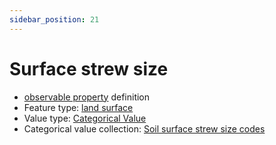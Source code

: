 ```yaml
---
sidebar_position: 21
---
```



# Surface strew size

- [observable property](/viewers/dawe-vocabs?uri=https://linked.data.gov.au/def/test/dawe-cv/3eeef779-d4d9-4019-9543-be0abe54cc5c) definition
- Feature type: [land surface](http://linked.data.gov.au/def/tern-cv/8282fb22-4135-415c-8ca2-317860d102fb)
- Value type: [Categorical Value](https://w3id.org/tern/ontologies/tern/CategoricalValue)
- Categorical value collection: [Soil surface strew size codes](/viewers/dawe-vocabs?uri=https://linked.data.gov.au/def/test/dawe-cv/3b25ce0f-9eb7-4d2d-97ce-143858cfd4d4)

<Example protocolModule="plot-description" observableProperty="https://linked.data.gov.au/def/test/dawe-cv/3eeef779-d4d9-4019-9543-be0abe54cc5c" />
